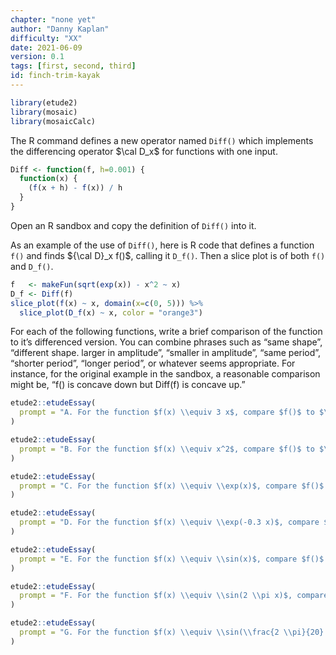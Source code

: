 ```yaml
---
chapter: "none yet"
author: "Danny Kaplan"
difficulty: "XX"
date: 2021-06-09 
version: 0.1
tags: [first, second, third]
id: finch-trim-kayak
---
```


```r
library(etude2)
library(mosaic)
library(mosaicCalc)
```

::: {.scaffolding}
The R command defines a new operator named `Diff()` which implements the differencing operator $\cal D_x$ for functions with one input.
```r
Diff <- function(f, h=0.001) {
  function(x) {
    (f(x + h) - f(x)) / h
  }
}
```
Open an R sandbox and copy the definition of `Diff()` into it. 

As an example of the use of `Diff()`, here is R code that defines a function `f()` and finds ${\cal D}_x f()$, calling it `D_f()`. Then a slice plot is of both `f()` and `D_f()`.

```r
f   <- makeFun(sqrt(exp(x)) - x^2 ~ x)
D_f <- Diff(f)
slice_plot(f(x) ~ x, domain(x=c(0, 5))) %>%
  slice_plot(D_f(x) ~ x, color = "orange3")
```
:::

For each of the following functions, write a brief comparison of the function to it's differenced version. You can combine phrases such as "same shape", "different shape. larger in amplitude", "smaller in amplitude", "same period", "shorter period", "longer period", or whatever seems appropriate. For instance, for the original example in the sandbox, a reasonable comparison might be, "f() is concave down but Diff(f) is concave up."


```r
etude2::etudeEssay(
  prompt = "A. For the function $f(x) \\equiv 3 x$, compare $f()$ to $\\cal D_x f$."
)
```

```r
etude2::etudeEssay(
  prompt = "B. For the function $f(x) \\equiv x^2$, compare $f()$ to $\\cal D_x f$."
)
```

```r
etude2::etudeEssay(
  prompt = "C. For the function $f(x) \\equiv \\exp(x)$, compare $f()$ to $\\cal D_x f$."
)
```

```r
etude2::etudeEssay(
  prompt = "D. For the function $f(x) \\equiv \\exp(-0.3 x)$, compare $f()$ to $\\cal D_x f$."
)
```

```r
etude2::etudeEssay(
  prompt = "E. For the function $f(x) \\equiv \\sin(x)$, compare $f()$ to $\\cal D_x f$."
)
```

```r
etude2::etudeEssay(
  prompt = "F. For the function $f(x) \\equiv \\sin(2 \\pi x)$, compare $f()$ to $\\cal D_x f$)."
)
```

```r
etude2::etudeEssay(
  prompt = "G. For the function $f(x) \\equiv \\sin(\\frac{2 \\pi}{20} x)$, compare $f()$ to $\\cal D_x f$)."
)
```


